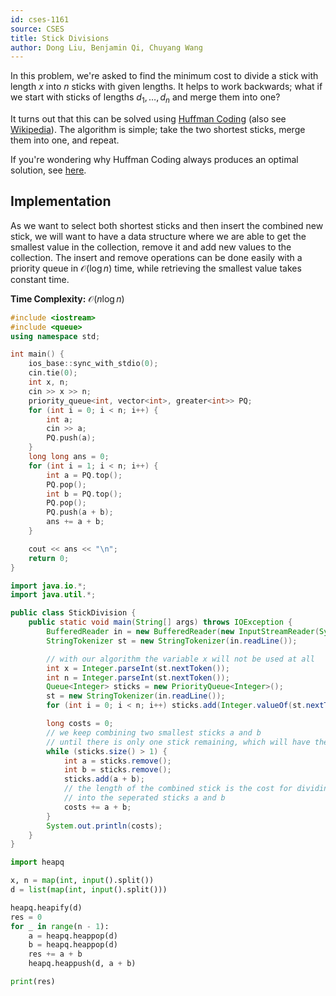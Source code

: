 ```yaml
---
id: cses-1161
source: CSES
title: Stick Divisions
author: Dong Liu, Benjamin Qi, Chuyang Wang
---
```


In this problem, we're asked to find the minimum cost to divide a stick with
length $x$ into $n$ sticks with given lengths. It helps to work backwards; what
if we start with sticks of lengths $d_1,\ldots,d_n$ and merge them into one?

It turns out that this can be solved using
[Huffman Coding](/CPH.pdf#page=73) (also see
[Wikipedia](https://en.wikipedia.org/wiki/Huffman_coding#Basic_technique)). The
algorithm is simple; take the two shortest sticks, merge them into one, and
repeat.

If you're wondering why Huffman Coding always produces an optimal solution, see
[here](https://ocw.mit.edu/courses/6-02-introduction-to-eecs-ii-digital-communication-systems-fall-2012/95605227801c1ef2e1b6ddfd8da7a8a2_MIT6_02F12_chap03.pdf#page=6).

## Implementation

As we want to select both shortest sticks and then insert the combined new stick, we will want to have a data structure where we are able to get the smallest value in the collection, remove it and add new values to the collection. The insert and remove operations can be done easily with a priority queue in $\mathcal{O}(\log n)$ time, while retrieving the smallest value takes constant time.

**Time Complexity:** $\mathcal{O}(n \log n)$

<LanguageSection>

<CPPSection>

```cpp
#include <iostream>
#include <queue>
using namespace std;

int main() {
	ios_base::sync_with_stdio(0);
	cin.tie(0);
	int x, n;
	cin >> x >> n;
	priority_queue<int, vector<int>, greater<int>> PQ;
	for (int i = 0; i < n; i++) {
		int a;
		cin >> a;
		PQ.push(a);
	}
	long long ans = 0;
	for (int i = 1; i < n; i++) {
		int a = PQ.top();
		PQ.pop();
		int b = PQ.top();
		PQ.pop();
		PQ.push(a + b);
		ans += a + b;
	}

	cout << ans << "\n";
	return 0;
}
```

</CPPSection>

<JavaSection>

```java
import java.io.*;
import java.util.*;

public class StickDivision {
	public static void main(String[] args) throws IOException {
		BufferedReader in = new BufferedReader(new InputStreamReader(System.in));
		StringTokenizer st = new StringTokenizer(in.readLine());

		// with our algorithm the variable x will not be used at all
		int x = Integer.parseInt(st.nextToken());
		int n = Integer.parseInt(st.nextToken());
		Queue<Integer> sticks = new PriorityQueue<Integer>();
		st = new StringTokenizer(in.readLine());
		for (int i = 0; i < n; i++) sticks.add(Integer.valueOf(st.nextToken()));

		long costs = 0;
		// we keep combining two smallest sticks a and b
		// until there is only one stick remaining, which will have the length x
		while (sticks.size() > 1) {
			int a = sticks.remove();
			int b = sticks.remove();
			sticks.add(a + b);
			// the length of the combined stick is the cost for dividing them
			// into the seperated sticks a and b
			costs += a + b;
		}
		System.out.println(costs);
	}
}
```

</JavaSection>
<PySection>

```py
import heapq

x, n = map(int, input().split())
d = list(map(int, input().split()))

heapq.heapify(d)
res = 0
for _ in range(n - 1):
	a = heapq.heappop(d)
	b = heapq.heappop(d)
	res += a + b
	heapq.heappush(d, a + b)

print(res)
```

</PySection>
</LanguageSection>
